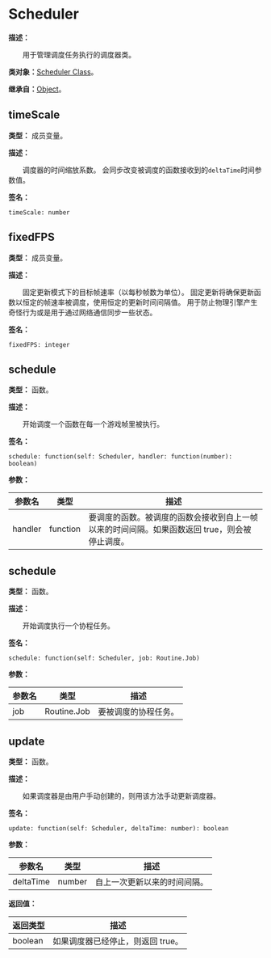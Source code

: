 
# Scheduler

**描述：**

&emsp;&emsp;用于管理调度任务执行的调度器类。

**类对象：**[Scheduler Class](/docs/api/Class%20Object/Scheduler)。

**继承自：**[Object](/docs/api/Class/Object)。

## timeScale

**类型：** 成员变量。

**描述：**

&emsp;&emsp;调度器的时间缩放系数。
会同步改变被调度的函数接收到的`deltaTime`时间参数值。

**签名：**
```tl
timeScale: number
```

## fixedFPS

**类型：** 成员变量。

**描述：**

&emsp;&emsp;固定更新模式下的目标帧速率（以每秒帧数为单位）。
固定更新将确保更新函数以恒定的帧速率被调度，使用恒定的更新时间间隔值。
用于防止物理引擎产生奇怪行为或是用于通过网络通信同步一些状态。

**签名：**
```tl
fixedFPS: integer
```

## schedule

**类型：** 函数。

**描述：**

&emsp;&emsp;开始调度一个函数在每一个游戏帧里被执行。

**签名：**
```tl
schedule: function(self: Scheduler, handler: function(number): boolean)
```

**参数：**

| 参数名 | 类型 | 描述 |
| --- | --- | --- |
| handler | function | 要调度的函数。被调度的函数会接收到自上一帧以来的时间间隔。如果函数返回 true，则会被停止调度。 |

## schedule

**类型：** 函数。

**描述：**

&emsp;&emsp;开始调度执行一个协程任务。

**签名：**
```tl
schedule: function(self: Scheduler, job: Routine.Job)
```

**参数：**

| 参数名 | 类型 | 描述 |
| --- | --- | --- |
| job | Routine.Job | 要被调度的协程任务。 |

## update

**类型：** 函数。

**描述：**

&emsp;&emsp;如果调度器是由用户手动创建的，则用该方法手动更新调度器。

**签名：**
```tl
update: function(self: Scheduler, deltaTime: number): boolean
```

**参数：**

| 参数名 | 类型 | 描述 |
| --- | --- | --- |
| deltaTime | number | 自上一次更新以来的时间间隔。 |

**返回值：**

| 返回类型 | 描述 |
| --- | --- |
| boolean | 如果调度器已经停止，则返回 true。 |